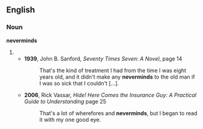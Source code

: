 ==English==
===Noun===
'''neverminds'''
#{{plural of|nevermind}}
#*'''1939''', John B. Sanford, ''Seventy Times Seven: A Novel'', page 14
#*:That's the kind of treatment I had from the time I was eight years old, and it didn't make any '''neverminds''' to the old man if I was so sick that I couldn't […].
#*'''2006''', Rick Vassar, ''Hide! Here Comes the Insurance Guy: A Practical Guide to Understanding'' page 25
#*:That's a lot of wherefores and '''neverminds''', but I began to read it with my one good eye.